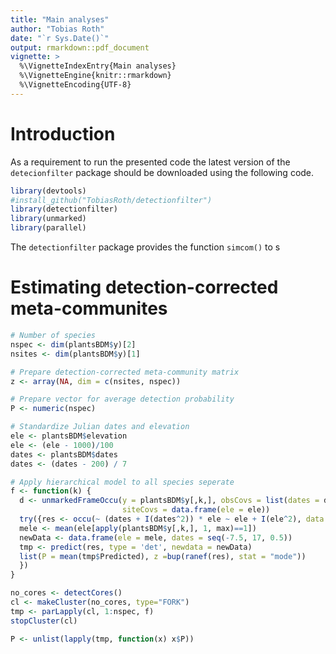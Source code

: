 ```yaml
---
title: "Main analyses"
author: "Tobias Roth"
date: "`r Sys.Date()`"
output: rmarkdown::pdf_document
vignette: >
  %\VignetteIndexEntry{Main analyses}
  %\VignetteEngine{knitr::rmarkdown}
  %\VignetteEncoding{UTF-8}
---
```


# Introduction
As a requirement to run the presented code the latest version of the `detecionfilter` package should be downloaded using the following code. 

```r
library(devtools)
#install_github("TobiasRoth/detectionfilter")
library(detectionfilter)
library(unmarked)
library(parallel)
```

The `detectionfilter` package provides the function `simcom()` to s 


# Estimating detection-corrected meta-communites


```r
# Number of species
nspec <- dim(plantsBDM$y)[2]
nsites <- dim(plantsBDM$y)[1]

# Prepare detection-corrected meta-community matrix
z <- array(NA, dim = c(nsites, nspec))

# Prepare vector for average detection probability
P <- numeric(nspec)

# Standardize Julian dates and elevation
ele <- plantsBDM$elevation
ele <- (ele - 1000)/100
dates <- plantsBDM$dates
dates <- (dates - 200) / 7

# Apply hierarchical model to all species seperate
f <- function(k) {
  d <- unmarkedFrameOccu(y = plantsBDM$y[,k,], obsCovs = list(dates = dates), 
                         siteCovs = data.frame(ele = ele))
  try({res <- occu(~ (dates + I(dates^2)) * ele ~ ele + I(ele^2), data = d, se = TRUE)
  mele <- mean(ele[apply(plantsBDM$y[,k,], 1, max)==1])
  newData <- data.frame(ele = mele, dates = seq(-7.5, 17, 0.5))
  tmp <- predict(res, type = 'det', newdata = newData)
  list(P = mean(tmp$Predicted), z =bup(ranef(res), stat = "mode"))
  })
}

no_cores <- detectCores()
cl <- makeCluster(no_cores, type="FORK")
tmp <- parLapply(cl, 1:nspec, f)
stopCluster(cl)

```

```r
P <- unlist(lapply(tmp, function(x) x$P))
```



